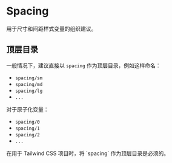 
# Spacing

用于尺寸和间距样式变量的组织建议。


## 顶层目录
一般情况下，建议直接以 `spacing` 作为顶层目录，例如这样命名：

- `spacing/sm`
- `spacing/md`
- `spacing/lg`
- `...`

对于原子化变量：
- `spacing/0`
- `spacing/1`
- `spacing/2`
- `...`

<Callout type="error" emoji="🚨">
在用于 Tailwind CSS 项目时，将 `spacing` 作为顶层目录是必须的。
</Callout>
